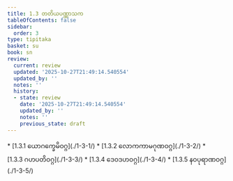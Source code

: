 ```yaml
---
title: 1.3 တတိယပဏ္ဏာသက
tableOfContents: false
sidebar:
  order: 3
type: tipitaka
basket: su
book: sn
review:
  current: review
  updated: '2025-10-27T21:49:14.540554'
  updated_by: ''
  notes: ''
  history:
  - state: review
    date: '2025-10-27T21:49:14.540554'
    updated_by: ''
    notes: ''
    previous_state: draft
---
```



<ReviewStatus review={frontmatter.review} showDetails={true} />

<HypothesisAnnotation frontmatter={frontmatter} />

<DynamicBreadcrumb />



<TableOfContents book="sn" section="1.3">
* [1.3.1 ယောဂက္ခေမိဝဂ္ဂ](./1-3-1/)
* [1.3.2 လောကကာမဂုဏဝဂ္ဂ](./1-3-2/)
* [1.3.3 ဂဟပတိဝဂ္ဂ](./1-3-3/)
* [1.3.4 ဒေဝဒဟဝဂ္ဂ](./1-3-4/)
* [1.3.5 နဝပုရာဏဝဂ္ဂ](./1-3-5/)
</TableOfContents>